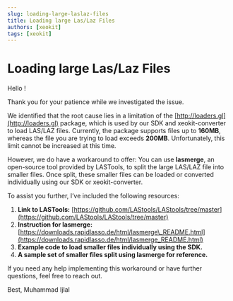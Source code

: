 ```yaml
---
slug: loading-large-laslaz-files
title: Loading large Las/Laz Files
authors: [xeokit]
tags: [xeokit]
---
```


# Loading large Las/Laz Files

Hello !

Thank you for your patience while we investigated the issue.

We identified that the root cause lies in a limitation of the [http://loaders.gl](http://loaders.gl) package, which is used by our SDK and xeokit-converter to load LAS/LAZ files. Currently, the package supports files up to **160MB**, whereas the file you are trying to load exceeds **200MB**. Unfortunately, this limit cannot be increased at this time.

However, we do have a workaround to offer:
You can use **lasmerge**, an open-source tool provided by LASTools, to split the large LAS/LAZ file into smaller files. Once split, these smaller files can be loaded or converted individually using our SDK or xeokit-converter.

To assist you further, I’ve included the following resources:

1. **Link to LASTools:** [https://github.com/LAStools/LAStools/tree/master](https://github.com/LAStools/LAStools/tree/master)
2. **Instruction for lasmerge:** [https://downloads.rapidlasso.de/html/lasmerge\_README.html](https://downloads.rapidlasso.de/html/lasmerge_README.html)
3. **Example code to load smaller files individually using the SDK.**
4. **A sample set of smaller files split using lasmerge for reference.**

If you need any help implementing this workaround or have further questions, feel free to reach out.

Best,
Muhammad Ijlal
